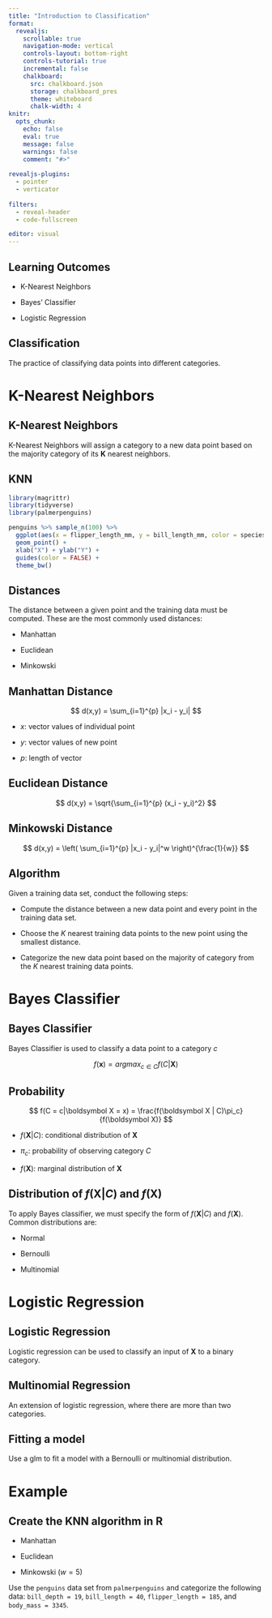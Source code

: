 ```yaml
---
title: "Introduction to Classification"
format:
  revealjs:
    scrollable: true
    navigation-mode: vertical
    controls-layout: bottom-right
    controls-tutorial: true
    incremental: false 
    chalkboard:
      src: chalkboard.json
      storage: chalkboard_pres
      theme: whiteboard
      chalk-width: 4
knitr:
  opts_chunk: 
    echo: false
    eval: true
    message: false
    warnings: false
    comment: "#>" 
    
revealjs-plugins:
  - pointer
  - verticator
  
filters: 
  - reveal-header
  - code-fullscreen

editor: visual
---
```


## Learning Outcomes

-   K-Nearest Neighbors

-   Bayes' Classifier

-   Logistic Regression

## Classification

The practice of classifying data points into different categories.

# K-Nearest Neighbors

## K-Nearest Neighbors

K-Nearest Neighbors will assign a category to a new data point based on the majority category of its **K** nearest neighbors.

## KNN

```r
library(magrittr)
library(tidyverse)
library(palmerpenguins)

penguins %>% sample_n(100) %>%  
  ggplot(aes(x = flipper_length_mm, y = bill_length_mm, color = species)) +
  geom_point() +
  xlab("X") + ylab("Y") +
  guides(color = FALSE) +
  theme_bw()

```

## Distances

The distance between a given point and the training data must be computed. These are the most commonly used distances:

-   Manhattan

-   Euclidean

-   Minkowski

## Manhattan Distance

$$
d(x,y) = \sum_{i=1}^{p} |x_i - y_i|
$$

-   $x$: vector values of individual point

-   $y$: vector values of new point

-   $p$: length of vector

## Euclidean Distance

$$
d(x,y) = \sqrt{\sum_{i=1}^{p} (x_i - y_i)^2}
$$

## Minkowski Distance

$$
d(x,y) = \left( \sum_{i=1}^{p} |x_i - y_i|^w \right)^{\frac{1}{w}}
$$

## Algorithm

Given a training data set, conduct the following steps:

-   Compute the distance between a new data point and every point in the training data set.

-   Choose the $K$ nearest training data points to the new point using the smallest distance.

-   Categorize the new data point based on the majority of category from the $K$ nearest training data points.

# Bayes Classifier

## Bayes Classifier

Bayes Classifier is used to classify a data point to a category $c$

$$
f(\boldsymbol x) = argmax_{c \in C} f(C|\boldsymbol X)
$$

## Probability

$$
f(C = c|\boldsymbol X = x) = \frac{f(\boldsymbol X | C)\pi_c}{f(\boldsymbol X)}
$$

-   $f(\boldsymbol X| C)$: conditional distribution of $\boldsymbol X$

-   $\pi_c$: probability of observing category $C$

-   $f(\boldsymbol X)$: marginal distribution of $\boldsymbol X$

## Distribution of $f(\boldsymbol X|C)$ and $f(\boldsymbol X)$

To apply Bayes classifier, we must specify the form of $f(\boldsymbol X| C)$ and $f(\boldsymbol X)$. Common distributions are:

-   Normal

-   Bernoulli

-   Multinomial

# Logistic Regression

## Logistic Regression

Logistic regression can be used to classify an input of $\boldsymbol X$ to a binary category.

## Multinomial Regression

An extension of logistic regression, where there are more than two categories.

## Fitting a model

Use a glm to fit a model with a Bernoulli or multinomial distribution.

# Example  

## Create the KNN algorithm in R

-   Manhattan

-   Euclidean

-   Minkowski ($w=5$)

Use the `penguins` data set from `palmerpenguins` and categorize the following data: `bill_depth = 19`, `bill_length = 40`, `flipper_length = 185`, and `body_mass = 3345`.
